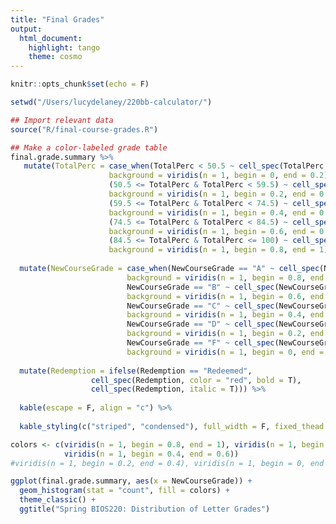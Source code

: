 ```yaml
---
title: "Final Grades"
output: 
  html_document:
    highlight: tango
    theme: cosmo
---
```


```r
knitr::opts_chunk$set(echo = F)

setwd("/Users/lucydelaney/220bb-calculator/")

## Import relevant data
source("R/final-course-grades.R")

```



```r

## Make a color-labeled grade table
final.grade.summary %>%
   mutate(TotalPerc = case_when(TotalPerc < 50.5 ~ cell_spec(TotalPerc, color = "white", 
                      background = viridis(n = 1, begin = 0, end = 0.2)), 
                      (50.5 <= TotalPerc & TotalPerc < 59.5) ~ cell_spec(TotalPerc, color = "white", 
                      background = viridis(n = 1, begin = 0.2, end = 0.4)), 
                      (59.5 <= TotalPerc & TotalPerc < 74.5) ~ cell_spec(TotalPerc, color = "white",
                      background = viridis(n = 1, begin = 0.4, end = 0.6)), 
                      (74.5 <= TotalPerc & TotalPerc < 84.5) ~ cell_spec(TotalPerc, color = "white",
                      background = viridis(n = 1, begin = 0.6, end = 0.8)),
                      (84.5 <= TotalPerc & TotalPerc <= 100) ~ cell_spec(TotalPerc, color = "white",
                      background = viridis(n = 1, begin = 0.8, end = 1)))) %>%
  
  mutate(NewCourseGrade = case_when(NewCourseGrade == "A" ~ cell_spec(NewCourseGrade, color = "white",
                          background = viridis(n = 1, begin = 0.8, end = 1)), 
                          NewCourseGrade == "B" ~ cell_spec(NewCourseGrade, color = "white",
                          background = viridis(n = 1, begin = 0.6, end = 0.8)),
                          NewCourseGrade == "C" ~ cell_spec(NewCourseGrade, color = "white",
                          background = viridis(n = 1, begin = 0.4, end = 0.6)),
                          NewCourseGrade == "D" ~ cell_spec(NewCourseGrade, color = "white",
                          background = viridis(n = 1, begin = 0.2, end = 0.4)),
                          NewCourseGrade == "F" ~ cell_spec(NewCourseGrade, color = "white",
                          background = viridis(n = 1, begin = 0, end = 0.2)))) %>%
  
  mutate(Redemption = ifelse(Redemption == "Redeemed",
                  cell_spec(Redemption, color = "red", bold = T),
                  cell_spec(Redemption, italic = T))) %>%
  
  kable(escape = F, align = "c") %>%
  
  kable_styling(c("striped", "condensed"), full_width = F, fixed_thead = T) 


```

```r

colors <- c(viridis(n = 1, begin = 0.8, end = 1), viridis(n = 1, begin = 0.6, end = 0.8), 
            viridis(n = 1, begin = 0.4, end = 0.6)) 
#viridis(n = 1, begin = 0.2, end = 0.4), viridis(n = 1, begin = 0, end = 0.2))

ggplot(final.grade.summary, aes(x = NewCourseGrade)) +
  geom_histogram(stat = "count", fill = colors) +
  theme_classic() +
  ggtitle("Spring BIOS220: Distribution of Letter Grades")

  
```